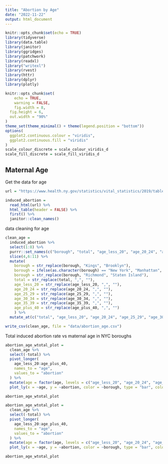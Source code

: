 ```yaml
---
title: "Abortion by Age"
date: "2022-11-22"
output: html_document
---
```


```r
knitr::opts_chunk$set(echo = TRUE)
library(tidyverse)
library(data.table)
library(janitor)
library(ggridges)
library(patchwork)
library(readxl)
library("writexl")
library(rvest)
library(httr)
library(dplyr)
library(plotly)

knitr::opts_chunk$set(
	echo = TRUE,
	warning = FALSE,
	fig.width = 8, 
  fig.height = 6,
  out.width = "90%"
)
theme_set(theme_minimal() + theme(legend.position = "bottom"))
options(
  ggplot2.continuous.colour = "viridis",
  ggplot2.continuous.fill = "viridis"
)
scale_colour_discrete = scale_colour_viridis_d
scale_fill_discrete = scale_fill_viridis_d

```

## Maternal Age
Get the data for age

```r
url = "https://www.health.ny.gov/statistics/vital_statistics/2019/table22.htm"

induced_abortion = 
  read_html(url) %>%
  html_table(header = FALSE) %>%
  first() %>%
  janitor::clean_names()

```

data cleaning for age 

```r
clean_age = 
  induced_abortion %>%
  select(1:8) %>%
  purrr::set_names(c("borough", "total", "age_less_20", "age_20_24", "age_25_29", "age_30_34", "age_35_39", "age_plus_40")) %>%
  slice(4,6:11) %>%
  mutate(
    borough = str_replace(borough, "Kings", "Brooklyn"),
    borough = ifelse(as.character(borough) == "New York", "Manhattan", as.character(borough)),
    borough = str_replace(borough, "Richmond", "Staten Island"),
    total = str_replace(total, ",", ""),
    age_less_20 = str_replace(age_less_20, ",", ""),
    age_20_24 = str_replace(age_20_24, ",", ""),
    age_25_29 = str_replace(age_25_29, ",", ""),
    age_30_34 = str_replace(age_30_34, ",", ""),
    age_35_39 = str_replace(age_35_39, ",", ""),
    age_plus_40 = str_replace(age_plus_40, ",", "")
    ) %>%
  mutate_at(c("total", "age_less_20", "age_20_24", "age_25_29", "age_30_34", "age_35_39", "age_plus_40"), as.numeric) 

write_csv(clean_age, file = "data/abortion_age.csv")
```

Total induced abortion rate vs maternal age in NYC boroughs

```r
abortion_age_wtotal_plot = 
  clean_age %>%
  select(-total) %>%
  pivot_longer(
    age_less_20:age_plus_40,
    names_to = "age", 
    values_to = "abortion"
  ) %>%
  mutate(age = factor(age, levels = c("age_less_20", "age_20_24", "age_25_29", "age_30_34", "age_35_39", "age_plus_40"))) %>% 
  plot_ly(x = ~age, y = ~abortion, color = ~borough, type = "bar", colors = "viridis") %>%   layout(title = 'Abortion Ratios by Age for Boroughs and New York State', yaxis = list(title = 'Number of Induced Abortions per 1,000 Live Births'))

abortion_age_wtotal_plot

```


```r

abortion_age_wtotal_plot = 
  clean_age %>%
  select(-total) %>%
  pivot_longer(
    age_less_20:age_plus_40,
    names_to = "age", 
    values_to = "abortion"
  ) %>%
  mutate(age = factor(age, levels = c("age_less_20", "age_20_24", "age_25_29", "age_30_34", "age_35_39", "age_plus_40"))) %>% 
  plot_ly(x = ~age, y = ~abortion, color = ~borough, type = "bar", colors = "viridis") %>%   layout(title = 'Abortion Ratios by Age for Boroughs and New York State', yaxis = list(title = 'Number of Induced Abortions per 1,000 Live Births'))

abortion_age_wtotal_plot

```

